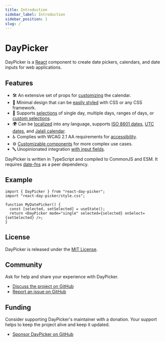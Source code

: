 ```yaml
---
title: Introduction
sidebar_label: Introduction
sidebar_position: 1
slug: /
---
```


# DayPicker

DayPicker is a [React](https://react.dev) component to create date pickers, calendars, and date inputs for web applications.

## Features

- 🛠 An extensive set of props for [customizing](./docs/customization.mdx) the calendar.
- 🎨 Minimal design that can be [easily styled](./docs/styling.mdx) with CSS or any CSS framework.
- 📅 Supports [selections](./docs/selection-modes.mdx) of single day, multiple days, ranges of days, or [custom selections](./guides/custom-selections.mdx).
- 🌍 Can be [localized](./docs/localization.mdx) into any language, supports [ISO 8601 dates](./docs/localization.mdx#iso-week-dates), [UTC dates](./docs/localization.mdx#utc-dates), and [Jalali calendar](./docs/localization.mdx#jalali-calendar).
- ♿ Complies with WCAG 2.1 AA requirements for [accessibility](./docs/accessibility.mdx).
- ⚙️ [Customizable components](./guides/custom-components.mdx) for more complex use cases.
- 🔤 Unopinionated integration [with input fields](./guides/input-fields.mdx).

DayPicker is written in TypeScript and compiled to CommonJS and ESM. It requires [date-fns](https://date-fns.org) as a peer dependency.

## Example

```tsx title="./MyDatePicker.jsx"
import { DayPicker } from "react-day-picker";
import "react-day-picker/style.css";

function MyDatePicker() {
  const [selected, setSelected] = useState();
  return <DayPicker mode="single" selected={selected} onSelect={setSelected} />;
}
```

<BrowserWindow>
  <Examples.Start />
</BrowserWindow>

## License

DayPicker is released under the [MIT License](./license).

## Community

Ask for help and share your experience with DayPicker.

- [Discuss the project on GitHub](https://github.com/gpbl/react-day-picker/discussions)
- [Report an issue on GitHub](https://github.com/gpbl/react-day-picker/issues/new/choose)

## Funding

Consider supporting DayPicker's maintainer with a donation. Your support helps to keep the project alive and keep it updated.

- [Sponsor DayPicker on GitHub](https://github.com/sponsors/gpbl)
